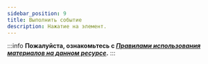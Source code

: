 ```yaml
---
sidebar_position: 9
title: Выполнить событие 
description: Нажатие на элемент.
---
```

:::info **Пожалуйста, ознакомьтесь с [*Правилами использования материалов на данном ресурсе*](../../Disclaimer).**
:::


<Redirect to="/docs/Android/ProLite/RunEvent" />